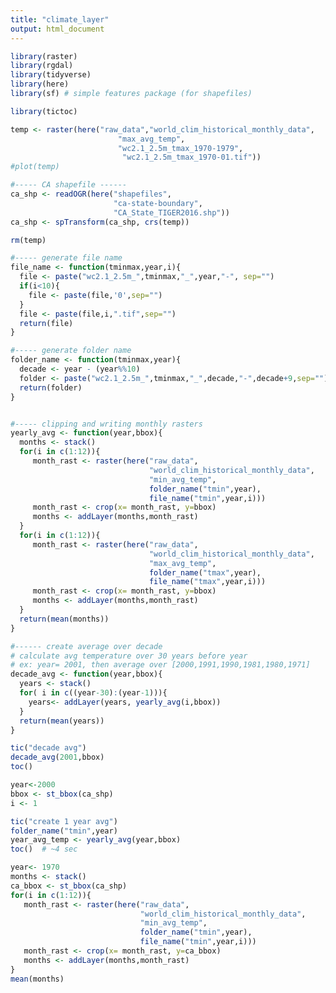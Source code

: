 ```yaml
---
title: "climate_layer"
output: html_document
---
```

```r
library(raster)
library(rgdal)
library(tidyverse)
library(here)
library(sf) # simple features package (for shapefiles)

library(tictoc)
```


```r
temp <- raster(here("raw_data","world_clim_historical_monthly_data",
                        "max_avg_temp",
                        "wc2.1_2.5m_tmax_1970-1979",
                         "wc2.1_2.5m_tmax_1970-01.tif"))
#plot(temp)

#----- CA shapefile ------
ca_shp <- readOGR(here("shapefiles",
                       "ca-state-boundary",
                       "CA_State_TIGER2016.shp"))
ca_shp <- spTransform(ca_shp, crs(temp))

rm(temp)
```


```r
#----- generate file name
file_name <- function(tminmax,year,i){
  file <- paste("wc2.1_2.5m_",tminmax,"_",year,"-", sep="")
  if(i<10){
    file <- paste(file,'0',sep="")
  }
  file <- paste(file,i,".tif",sep="")
  return(file)
}

#----- generate folder name
folder_name <- function(tminmax,year){
  decade <- year - (year%%10)
  folder <- paste("wc2.1_2.5m_",tminmax,"_",decade,"-",decade+9,sep="")
  return(folder)
}


#----- clipping and writing monthly rasters
yearly_avg <- function(year,bbox){
  months <- stack()
  for(i in c(1:12)){
     month_rast <- raster(here("raw_data",
                               "world_clim_historical_monthly_data",
                               "min_avg_temp",
                               folder_name("tmin",year),
                               file_name("tmin",year,i)))
     month_rast <- crop(x= month_rast, y=bbox)
     months <- addLayer(months,month_rast)
  }
  for(i in c(1:12)){
     month_rast <- raster(here("raw_data",
                               "world_clim_historical_monthly_data",
                               "max_avg_temp",
                               folder_name("tmax",year),
                               file_name("tmax",year,i)))
     month_rast <- crop(x= month_rast, y=bbox)
     months <- addLayer(months,month_rast)
  }
  return(mean(months))
}

#------ create average over decade
# calculate avg temperature over 30 years before year
# ex: year= 2001, then average over [2000,1991,1990,1981,1980,1971]
decade_avg <- function(year,bbox){
  years <- stack()
  for( i in c((year-30):(year-1))){
    years<- addLayer(years, yearly_avg(i,bbox))
  }
  return(mean(years))
}

tic("decade avg")
decade_avg(2001,bbox)
toc()
```


```r
year<-2000
bbox <- st_bbox(ca_shp)
i <- 1

tic("create 1 year avg")
folder_name("tmin",year)
year_avg_temp <- yearly_avg(year,bbox)
toc()  # ~4 sec

```



```r
year<- 1970
months <- stack()
ca_bbox <- st_bbox(ca_shp)
for(i in c(1:12)){
   month_rast <- raster(here("raw_data",
                             "world_clim_historical_monthly_data",
                             "min_avg_temp",
                             folder_name("tmin",year),
                             file_name("tmin",year,i)))
   month_rast <- crop(x= month_rast, y=ca_bbox)
   months <- addLayer(months,month_rast)
}
mean(months)

```


